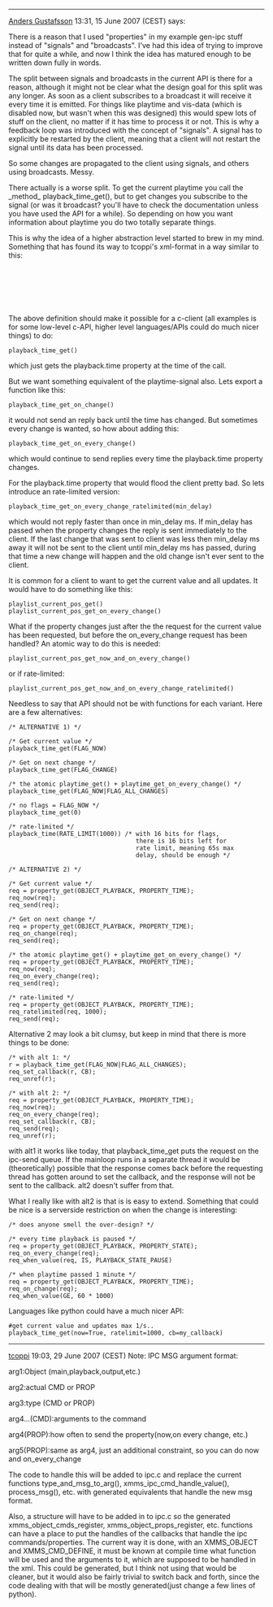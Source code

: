 ----
[[User:Anders Gustafsson|Anders Gustafsson]] 13:31, 15 June 2007 (CEST) says:

There is a reason that I used "properties" in my example gen-ipc stuff
instead of "signals" and "broadcasts". I've had this idea of trying to
improve that for quite a while, and now I think the idea has matured
enough to be written down fully in words.

The split between signals and broadcasts in the current API is there
for a reason, although it might not be clear what the design goal for
this split was any longer. As soon as a client subscribes to a
broadcast it will receive it every time it is emitted. For things like
playtime and vis-data (which is disabled now, but wasn't when this was
designed) this would spew lots of stuff on the client, no matter if it
has time to process it or not. This is why a feedback loop was
introduced with the concept of "signals". A signal has to explicitly
be restarted by the client, meaning that a client will not restart the
signal until its data has been processed.

So some changes are propagated to the client using signals, and others
using broadcasts. Messy.

There actually is a worse split. To get the current playtime you call
the _method_ playback_time_get(), but to get changes you subscribe to
the signal (or was it broadcast? you'll have to check the
documentation unless you have used the API for a while). So depending
on how you want information about playtime you do two totally separate
things. 

This is why the idea of a higher abstraction level started to brew in
my mind. Something that has found its way to tcoppi's xml-format in a
way similar to this:

 <object name="playback">
  <property name="time">
    <readable />
    <type><int /></type>
  </prop>
 </object>


The above definition should make it possible for a c-client (all
examples is for some low-level c-API, higher level languages/APIs
could do much nicer things) to do:

 playback_time_get()

which just gets the playback.time property at the time of the call.

But we want something equivalent of the playtime-signal also. Lets
export a function like this:

 playback_time_get_on_change()

it would not send an reply back until the time has changed. But
sometimes every change is wanted, so how about adding this:

 playback_time_get_on_every_change()

which would continue to send replies every time the playback.time
property changes.

For the playback.time property that would flood the client pretty
bad. So lets introduce an rate-limited version:

 playback_time_get_on_every_change_ratelimited(min_delay)

which would not reply faster than once in min_delay ms. If min_delay
has passed when the property changes the reply is sent immediately to
the client. If the last change that was sent to client was less then
min_delay ms away it will not be sent to the client until min_delay ms
has passed, during that time a new change will happen and the old
change isn't ever sent to the client.

It is common for a client to want to get the current value and all
updates. It would have to do something like this:

 playlist_current_pos_get()
 playlist_current_pos_get_on_every_change()

What if the property changes just after the the request for the
current value has been requested, but before the on_every_change
request has been handled? An atomic way to do this is needed:

 playlist_current_pos_get_now_and_on_every_change()

or if rate-limited:

 playlist_current_pos_get_now_and_on_every_change_ratelimited()


Needless to say that API should not be with functions for each
variant. Here are a few alternatives:

 /* ALTERNATIVE 1) */

 /* Get current value */
 playback_time_get(FLAG_NOW)

 /* Get on next change */
 playback_time_get(FLAG_CHANGE)

 /* the atomic playtime_get() + playtime_get_on_every_change() */
 playback_time_get(FLAG_NOW|FLAG_ALL_CHANGES)

 /* no flags = FLAG_NOW */
 playback_time_get(0)

 /* rate-limited */
 playback_time(RATE_LIMIT(1000)) /* with 16 bits for flags,
                                    there is 16 bits left for
                                    rate limit, meaning 65s max 
                                    delay, should be enough */



 /* ALTERNATIVE 2) */

 /* Get current value */
 req = property_get(OBJECT_PLAYBACK, PROPERTY_TIME);
 req_now(req);
 req_send(req);

 /* Get on next change */
 req = property_get(OBJECT_PLAYBACK, PROPERTY_TIME);
 req_on_change(req);
 req_send(req);

 /* the atomic playtime_get() + playtime_get_on_every_change() */
 req = property_get(OBJECT_PLAYBACK, PROPERTY_TIME);
 req_now(req);
 req_on_every_change(req);
 req_send(req);

 /* rate-limited */
 req = property_get(OBJECT_PLAYBACK, PROPERTY_TIME);
 req_ratelimited(req, 1000);
 req_send(req);




Alternative 2 may look a bit clumsy, but keep in mind that there is
more things to be done:

 /* with alt 1: */
 r = playback_time_get(FLAG_NOW|FLAG_ALL_CHANGES);
 req_set_callback(r, CB);
 req_unref(r);

 /* with alt 2: */
 req = property_get(OBJECT_PLAYBACK, PROPERTY_TIME);
 req_now(req);
 req_on_every_change(req);
 req_set_callback(r, CB);
 req_send(req);
 req_unref(r);

with alt1 it works like today, that playback_time_get puts the request
on the ipc-send queue. If the mainloop runs in a separate thread it
would be (theoretically) possible that the response comes back before
the requesting thread has gotten around to set the callback, and the
response will not be sent to the callback. alt2 doesn't suffer from
that.


What I really like with alt2 is that is is easy to extend. Something
that could be nice is a serverside restriction on when the change is
interesting:

 /* does anyone smell the over-design? */

 /* every time playback is paused */
 req = property_get(OBJECT_PLAYBACK, PROPERTY_STATE);
 req_on_every_change(req);
 req_when_value(req, IS, PLAYBACK_STATE_PAUSE)

 /* when playtime passed 1 minute */
 req = property_get(OBJECT_PLAYBACK, PROPERTY_TIME);
 req_on_change(req);
 req_when_value(GE, 60 * 1000)


Languages like python could have a much nicer API:

 #get current value and updates max 1/s..
 playback_time_get(now=True, ratelimit=1000, cb=my_callback)

----
[[User:Tcoppi|tcoppi]] 19:03, 29 June 2007 (CEST)
Note:
IPC MSG argument format:

arg1:Object (main,playback,output,etc.)

arg2:actual CMD or PROP

arg3:type (CMD or PROP)

arg4...(CMD):arguments to the command

arg4(PROP):how often to send the property(now,on every change, etc.)

arg5(PROP):same as arg4, just an additional constraint, so you can do now and on_every_change

The code to handle this will be added to ipc.c and replace the current functions type_and_msg_to_arg(), xmms_ipc_cmd_handle_value(), process_msg(), etc. with generated equivalents that handle the new msg format. 

Also, a structure will have to be added in to ipc.c so the generated xmms_object_cmds_register, xmms_object_props_register, etc. functions can have a place to put the handles of the callbacks that handle the ipc commands/properties. 
The current way it is done, with an XMMS_OBJECT and XMMS_CMD_DEFINE, it must be known at compile time what function will be used and the arguments to it, which are supposed to be handled in the xml. This could be generated, but I think not using that would be cleaner, but it would also be fairly trivial to switch back and forth, since the code dealing with that will be mostly generated(just change a few lines of python).